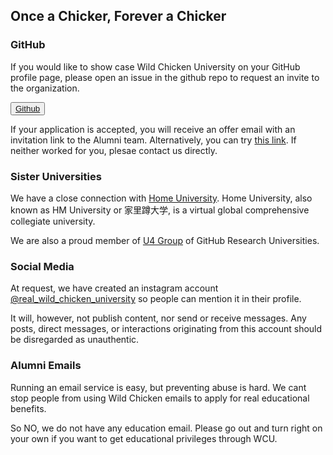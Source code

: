 
## Once a Chicker, Forever a Chicker



### GitHub

If you would like to show case Wild Chicken University on your GitHub profile page, please open an issue 
in the github repo to request an invite to the organization.

<Button variant="default">[Github](https://github.com/WildChickenUniversity/WildChickenUniversity/issues/new)</Button>

If your application is accepted, you will receive an offer email with an invitation link to the Alumni team. 
Alternatively, you can try [this link](https://github.com/orgs/WildChickenUniversity/invitation?via_email=1).
If neither worked for you, plesae contact us directly.

<Separator />

### Sister Universities

We have a close connection with [Home University](https://github.com/HMUniversity/About). Home University, also known as HM University or 家里蹲大学, is a virtual global comprehensive collegiate university.

We are also a proud member of [U4 Group](https://github.com/U4Group) of GitHub Research Universities.

<Separator />

### Social Media

At request, we have created an instagram account <Badge asChild variant="default"><a href="https://www.instagram.com/real_wild_chicken_university/" target="_blank">@real_wild_chicken_university</a></Badge> so people can mention it in their profile. 

It will, however, not publish content, nor send or receive messages. Any posts, direct messages, or interactions originating from this account should be disregarded as unauthentic.

<Separator />

### Alumni Emails

Running an email service is easy, but preventing abuse is hard. We cant stop people from using Wild Chicken emails to apply for real educational benefits.

So NO, we do not have any education email. Please go out and turn right on your own if you want to get educational privileges through WCU.